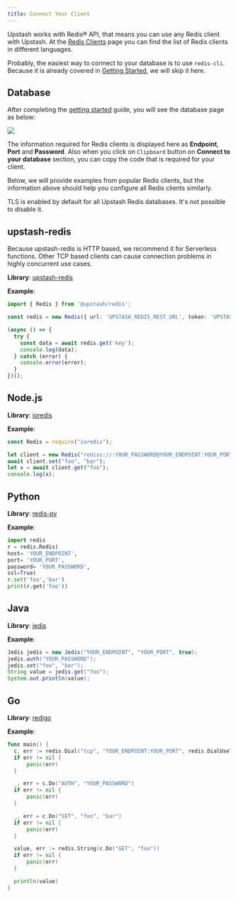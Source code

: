 ```yaml
---
title: Connect Your Client
---
```


Upstash works with Redis® API, that means you can use any Redis client with
Upstash. At the [Redis Clients](https://redis.io/clients) page you can find the
list of Redis clients in different languages.

Probably, the easiest way to connect to your database is to use `redis-cli`.
Because it is already covered in [Getting Started](../overall/getstarted), we
will skip it here.

## Database

After completing the [getting started](../overall/getstarted) guide, you will
see the database page as below:

<Frame>
  <img src="/img/getting_started/database.png" />
</Frame>

The information required for Redis clients is displayed here as **Endpoint**,
**Port** and **Password**. Also when you click on `Clipboard` button on **Connect to your database** section, you can copy
the code that is required for your client.

Below, we will provide examples from popular Redis clients, but the information above should help you configure all Redis clients similarly.

<Note>
  TLS is enabled by default for all Upstash Redis databases. It's not possible to disable it.
</Note>

## upstash-redis

<Info>
  Because upstash-redis is HTTP based, we recommend it for Serverless functions.
  Other TCP based clients can cause connection problems in highly concurrent use
  cases.
</Info>

**Library**: [upstash-redis](https://github.com/upstash/upstash-redis)

**Example**:

````typescript
import { Redis } from '@upstash/redis';

const redis = new Redis({ url: 'UPSTASH_REDIS_REST_URL', token: 'UPSTASH_REDIS_REST_TOKEN' });

(async () => {
  try {
    const data = await redis.get('key');
    console.log(data);
  } catch (error) {
    console.error(error);
  }
})();
````

## Node.js

**Library**: [ioredis](https://github.com/luin/ioredis)

**Example**:

```javascript
const Redis = require("ioredis");

let client = new Redis("rediss://:YOUR_PASSWORD@YOUR_ENDPOINT:YOUR_PORT");
await client.set("foo", "bar");
let x = await client.get("foo");
console.log(x);
```

## Python

**Library**: [redis-py](https://github.com/andymccurdy/redis-py)

**Example**:

```python
import redis
r = redis.Redis(
host= 'YOUR_ENDPOINT',
port= 'YOUR_PORT',
password= 'YOUR_PASSWORD', 
ssl=True)
r.set('foo','bar')
print(r.get('foo'))
```

## Java

**Library**: [jedis](https://github.com/xetorthio/jedis)

**Example**:

```java
Jedis jedis = new Jedis("YOUR_ENDPOINT", "YOUR_PORT", true);
jedis.auth("YOUR_PASSWORD");
jedis.set("foo", "bar");
String value = jedis.get("foo");
System.out.println(value);
```

## Go

**Library**: [redigo](https://github.com/gomodule/redigo)

**Example**:

```go
func main() {
  c, err := redis.Dial("tcp", "YOUR_ENDPOINT:YOUR_PORT", redis.DialUseTLS(true))
  if err != nil {
      panic(err)
  }

  _, err = c.Do("AUTH", "YOUR_PASSWORD")
  if err != nil {
      panic(err)
  }

  _, err = c.Do("SET", "foo", "bar")
  if err != nil {
      panic(err)
  }

  value, err := redis.String(c.Do("GET", "foo"))
  if err != nil {
      panic(err)
  }

  println(value)
}
```
